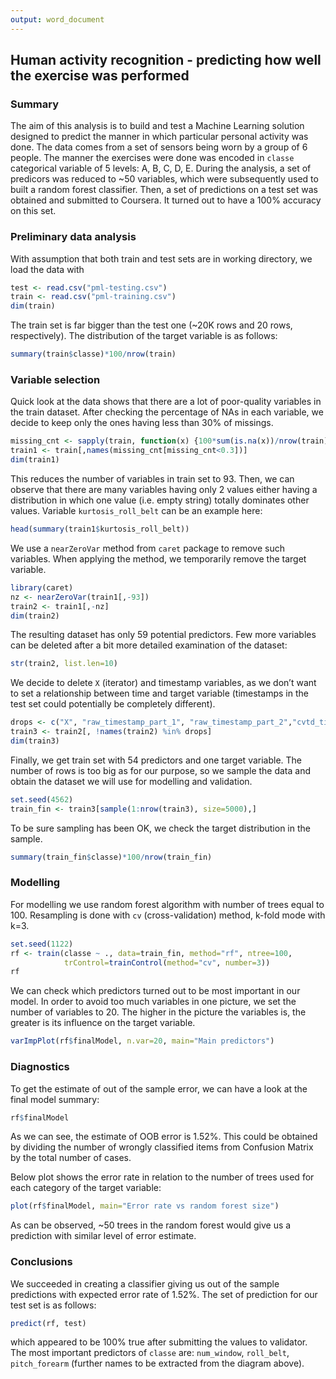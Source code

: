 ```yaml
---
output: word_document
---
```


## Human activity recognition - predicting how well the exercise was performed

### Summary
The aim of this analysis is to build and test a Machine Learning solution designed to predict the manner in which particular personal activity was done. The data comes from a set of sensors being worn by a group of 6 people. The manner the exercises were done was encoded in `classe` categorical variable of 5 levels: A, B, C, D, E. During the analysis, a set of predicors was reduced to ~50 variables, which were subsequently used to built a random forest classifier. Then, a set of predictions on a test set was obtained and submitted to Coursera. It turned out to have a 100% accuracy on this set.

### Preliminary data analysis
With assumption that both train and test sets are in working directory, we load the data with

```r
test <- read.csv("pml-testing.csv")
train <- read.csv("pml-training.csv")
dim(train)
```

The train set is far bigger than the test one (~20K rows and 20 rows, respectively). The distribution of the target variable is as follows:

```r
summary(train$classe)*100/nrow(train)
```

### Variable selection
Quick look at the data shows that there are a lot of poor-quality variables in the train dataset. After checking the percentage of NAs in each variable, we decide to keep only the ones having less than 30% of missings.

```r
missing_cnt <- sapply(train, function(x) {100*sum(is.na(x))/nrow(train)})
train1 <- train[,names(missing_cnt[missing_cnt<0.3])]
dim(train1)
```

This reduces the number of variables in train set to 93. Then, we can observe that there are many variables having only 2 values either having a distribution in which one value (i.e. empty string) totally dominates other values. Variable `kurtosis_roll_belt` can be an example here:

```r
head(summary(train1$kurtosis_roll_belt))
```

We use a `nearZeroVar` method from `caret` package to remove such variables. When applying the method, we temporarily remove the target variable.

```r
library(caret)
nz <- nearZeroVar(train1[,-93])
train2 <- train1[,-nz]
dim(train2)
```

The resulting dataset has only 59 potential predictors. Few more variables can be deleted after a bit more detailed examination of the dataset:

```r
str(train2, list.len=10)
```

We decide to delete `X` (iterator) and timestamp variables, as we don't want to set a relationship between time and target variable (timestamps in the test set could potentially be completely different).

```r
drops <- c("X", "raw_timestamp_part_1", "raw_timestamp_part_2","cvtd_timestamp")
train3 <- train2[, !names(train2) %in% drops]
dim(train3)
```

Finally, we get train set with 54 predictors and one target variable. The number of rows is too big as for our purpose, so we sample the data and obtain the dataset we will use for modelling and validation.

```r
set.seed(4562)
train_fin <- train3[sample(1:nrow(train3), size=5000),]
```

To be sure sampling has been OK, we check the target distribution in the sample.

```r
summary(train_fin$classe)*100/nrow(train_fin)
```

### Modelling

For modelling we use random forest algorithm with number of trees equal to 100. Resampling is done with `cv` (cross-validation) method, k-fold mode with k=3.

```r
set.seed(1122)
rf <- train(classe ~ ., data=train_fin, method="rf", ntree=100,
            trControl=trainControl(method="cv", number=3))
rf
```

We can check which predictors turned out to be most important in our model. In order to avoid too much variables in one picture, we set the number of variables to 20. The higher in the picture the variables is, the greater is its influence on the target variable.

```r
varImpPlot(rf$finalModel, n.var=20, main="Main predictors")
```

### Diagnostics

To get the estimate of out of the sample error, we can have a look at the final model summary:

```r
rf$finalModel
```

As we can see, the estimate of OOB error is 1.52%. This could be obtained by dividing the number of wrongly classified items from Confusion Matrix by the total number of cases.

Below plot shows the error rate in relation to the number of trees used for each category of the target variable:

```r
plot(rf$finalModel, main="Error rate vs random forest size")
```

As can be observed, ~50 trees in the random forest would give us a prediction with similar level of error estimate.

### Conclusions

We succeeded in creating a classifier giving us out of the sample predictions with expected error rate of 1.52%. The set of prediction for our test set is as follows:

```r
predict(rf, test)
```

which appeared to be 100% true after submitting the values to validator. The most important predictors of `classe` are: `num_window`, `roll_belt`, `pitch_forearm` (further names to be extracted from the diagram above).
